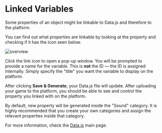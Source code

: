 

# Linked Variables

Some properties of an object might be linkable to Data.js and therefore to the platform.

You can find out what properties are linkable by looking at the property and checking if it has the 
icon seen below.

<Image src="/studio-docs/advanced/linked-vars/linkable-variable-example.png" alt="overview" width={400} height={300} className="mt-6 rounded-xl overflow-hidden" />

Click the link icon to open a pop-up window. You will be prompted to provide a name for the variable. This is **not** the ID — the ID is assigned internally.
Simply specify the "title" you want the variable to display on the platform.

After clicking **Save & Generate**, your Data.js file will update. After uploading your game to the platform, you should be able to see and control the property you linked with on the platform.

By default, new property will be generated inside the "Sound" category. It is highly recommended that you create your own categories and assign the relevant properties inside that category. 

For more information, check the [Data.js](/datajs/) main page.